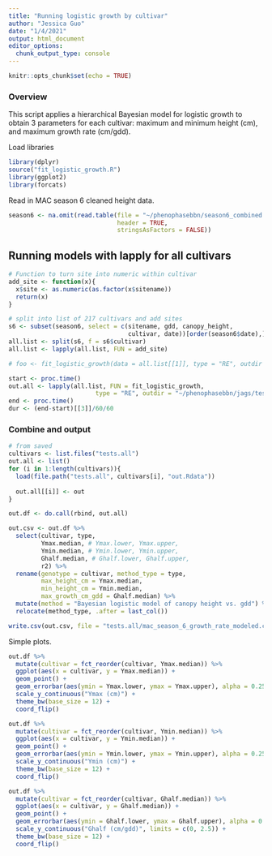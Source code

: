 ```yaml
---
title: "Running logistic growth by cultivar"
author: "Jessica Guo"
date: "1/4/2021"
output: html_document
editor_options: 
  chunk_output_type: console
---
```


```r
knitr::opts_chunk$set(echo = TRUE)
```

### Overview
This script applies a hierarchical Bayesian model for logistic growth to obtain 3 parameters for each cultivar: maximum and minimum height (cm), and maximum growth rate (cm/gdd). 


Load libraries
```r
library(dplyr)
source("fit_logistic_growth.R")
library(ggplot2)
library(forcats)
```

Read in MAC season 6 cleaned height data. 
```r
season6 <- na.omit(read.table(file = "~/phenophasebbn/season6_combined.txt", sep = "\t",
                              header = TRUE,
                              stringsAsFactors = FALSE))
```

## Running models with lapply for all cultivars
```r
# Function to turn site into numeric within cultivar
add_site <- function(x){
  x$site <- as.numeric(as.factor(x$sitename))
  return(x)
}

# split into list of 217 cultivars and add sites
s6 <- subset(season6, select = c(sitename, gdd, canopy_height, 
                                 cultivar, date))[order(season6$date),] 
all.list <- split(s6, f = s6$cultivar)
all.list <- lapply(all.list, FUN = add_site)

# foo <- fit_logistic_growth(data = all.list[[1]], type = "RE", outdir = "~/phenophasebbn/jags/tests.all")

start <- proc.time()
out.all <- lapply(all.list, FUN = fit_logistic_growth, 
                        type = "RE", outdir = "~/phenophasebbn/jags/tests.all")
end <- proc.time()
dur <- (end-start)[[3]]/60/60
```

### Combine and output
```r
# from saved
cultivars <- list.files("tests.all")
out.all <- list()
for (i in 1:length(cultivars)){
  load(file.path("tests.all", cultivars[i], "out.Rdata"))
  
  out.all[[i]] <- out
}

out.df <- do.call(rbind, out.all)

out.csv <- out.df %>%
  select(cultivar, type,
         Ymax.median, # Ymax.lower, Ymax.upper,
         Ymin.median, # Ymin.lower, Ymin.upper,
         Ghalf.median, # Ghalf.lower, Ghalf.upper,
         r2) %>%
  rename(genotype = cultivar, method_type = type,
         max_height_cm = Ymax.median,
         min_height_cm = Ymin.median,
         max_growth_cm_gdd = Ghalf.median) %>%
  mutate(method = "Bayesian logistic model of canopy height vs. gdd") %>%
  relocate(method_type, .after = last_col())

write.csv(out.csv, file = "tests.all/mac_season_6_growth_rate_modeled.csv", row.names = F)
```


Simple plots. 
``` r
out.df %>%
  mutate(cultivar = fct_reorder(cultivar, Ymax.median)) %>%
  ggplot(aes(x = cultivar, y = Ymax.median)) + 
  geom_point() +
  geom_errorbar(aes(ymin = Ymax.lower, ymax = Ymax.upper), alpha = 0.25) +
  scale_y_continuous("Ymax (cm)") +
  theme_bw(base_size = 12) +
  coord_flip()

out.df %>%
  mutate(cultivar = fct_reorder(cultivar, Ymin.median)) %>%
  ggplot(aes(x = cultivar, y = Ymin.median)) + 
  geom_point() +
  geom_errorbar(aes(ymin = Ymin.lower, ymax = Ymin.upper), alpha = 0.25) +
  scale_y_continuous("Ymin (cm)") +
  theme_bw(base_size = 12) +
  coord_flip()

out.df %>%
  mutate(cultivar = fct_reorder(cultivar, Ghalf.median)) %>%
  ggplot(aes(x = cultivar, y = Ghalf.median)) + 
  geom_point() +
  geom_errorbar(aes(ymin = Ghalf.lower, ymax = Ghalf.upper), alpha = 0.25) +
  scale_y_continuous("Ghalf (cm/gdd)", limits = c(0, 2.5)) +
  theme_bw(base_size = 12) +
  coord_flip()
```
